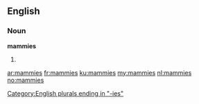 ==English==

===Noun===
'''mammies'''

# {{plural of|[[mammy]]}}

[[Category:English plurals ending in "-ies"]]

[[ar:mammies]]
[[fr:mammies]]
[[ku:mammies]]
[[my:mammies]]
[[nl:mammies]]
[[no:mammies]]